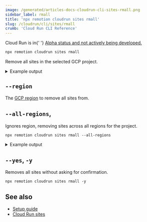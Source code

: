 ```yaml
---
image: /generated/articles-docs-cloudrun-cli-sites-rmall.png
sidebar_label: rmall
title: 'npx remotion cloudrun sites rmall'
slug: /cloudrun/cli/sites/rmall
crumb: 'Cloud Run CLI Reference'
---
```


<ExperimentalBadge>
	<p>
		Cloud Run is in{' '}
		<a href="/docs/cloudrun/status">
			Alpha status and not actively being developed.
		</a>
	</p>
</ExperimentalBadge>

```bash
npx remotion cloudrun sites rmall
```

Remove all sites in the selected GCP project.

<details>
	<summary>Example output</summary>
	<pre>
		Retrieving sites in us-east1.
		<br />
		<br />
		Site: another-site
		<br />
		Bucket: remotioncloudrun-12345
		<br />
		Region: us-east1
		<br />
		Serve Url:
		https://storage.googleapis.com/remotioncloudrun-12345/sites/another-site/index.html
		<br />
		<br />
		Delete? (Y/n) n<br />
		Skipping site - another-site.
		<br />
		<br />
		<br />
		Site: test-site
		<br />
		Bucket: remotioncloudrun-12345
		<br />
		Region: us-east1
		<br />
		Serve Url:
		https://storage.googleapis.com/remotioncloudrun-12345/sites/test-site/index.html
		<br />
		<br />
		Delete? (Y/n) n<br />
		Skipping site - test-site.
	</pre>
</details>

## `--region`

The [GCP region](/docs/cloudrun/region-selection) to remove all sites from.

## `--all-regions`,

Ignores region, removing sites across all regions for the project.

```
npx remotion cloudrun sites rmall --all-regions
```

<details>
	<summary>Example output</summary>
	<pre>
		Retrieving sites in all regions.
		<br />
		<br />
		Site: another-site
		<br />
		Bucket: remotioncloudrun-12345
		<br />
		Region: us-east1
		<br />
		Serve Url:
		https://storage.googleapis.com/remotioncloudrun-12345/sites/another-site/index.html
		<br />
		<br />
		Delete? (Y/n) n<br />
		Skipping site - another-site.
		<br />
		<br />
		<br />
		Site: test-site
		<br />
		Bucket: remotioncloudrun-12345
		<br />
		Region: us-east1
		<br />
		Serve Url:
		https://storage.googleapis.com/remotioncloudrun-12345/sites/test-site/index.html
		<br />
		<br />
		Delete? (Y/n) n<br />
		Skipping site - test-site.
		<br />
		<br />
		<br />
		Site: central-site
		<br />
		Bucket: remotioncloudrun-abcdefgh
		<br />
		Region: us-central1
		<br />
		Serve Url:
		https://storage.googleapis.com/remotioncloudrun-abcdefgh/sites/central-site/index.html
		<br />
		<br />
		Delete? (Y/n) n<br />
		Skipping site - central-site.
	</pre>
</details>

## `--yes`, `-y`

Removes all sites without asking for confirmation.

```
npx remotion cloudrun sites rmall -y
```

## See also

- [Setup guide](/docs/cloudrun/setup)
- [Cloud Run sites](/docs/cloudrun/cli/sites)
